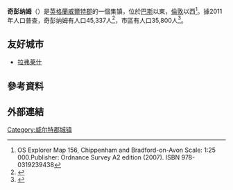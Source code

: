 {{noteTA
|G1=UK Places
|1=zh-cn:奇彭纳姆; zh-tw:奇彭納姆; zh-hk:切柏咸;
}}
{{Infobox UK place
| country                  = England
| population               = 45,337
| population_ref           = <ref name=2011census/>
| area_total_km2           = 158.42
| latitude                 = 51.4585
| longitude                = -2.1158
| official_name            = Chippenham
| unitary_england          = [[Wiltshire_Council|Wiltshire]]
| lieutenancy_england      = [[威爾特郡|威爾特郡]]
| region                   = 西南英格蘭
| constituency_westminster = [[奇彭納姆_(英國國會選區)|奇彭纳姆]]
| post_town                = CHIPPENHAM
| postcode_area            = SN
| postcode_district        = SN14, SN15
| dial_code                = 01249
| os_grid_reference        = ST919733
| london_distance          = {{convert|101|mi|abbr=on}}
| static_image_name        = Back of Nestles - Bath Road - geograph.org.uk - 944241.jpg
| static_image_caption     = 
| hide_services            = Yes
| website                  = {{URL|http://www.chippenham.gov.uk}}
}}
'''奇彭纳姆'''（{{lang-en|Chippenham}}）是[[英格蘭|英格蘭]][[威爾特郡|威爾特郡]]的一個集镇，位於[[巴斯|巴斯]]以東{{convert|13|mi}}，[[倫敦|倫敦]]以西{{convert|96|mi}}<ref name=EX156>OS Explorer Map 156, Chippenham and Bradford-on-Avon Scale: 1:25 000.Publisher: Ordnance Survey A2 edition (2007). ISBN 978-0319239438</ref>。據2011年人口普查，奇彭纳姆有人口45,337人<ref name=2011census>{{cite web | url=http://www.intelligencenetwork.org.uk/EasysiteWeb/getresource.axd?AssetID=55526&type=full&servicetype=Attachment | title=Chippenham Census 2011 Selected Statistics Profile | work=Wiltshire Census 2011 results | publisher=intelligencenetwork.org.uk | format=PDF | access-date=2016-03-06 | archive-url=https://web.archive.org/web/20160303175003/http://www.intelligencenetwork.org.uk/EasysiteWeb/getresource.axd?AssetID=55526&type=full&servicetype=Attachment | archive-date=2016-03-03 | dead-url=yes }}</ref>，市區有人口35,800人<ref>{{Cite web |url=http://www.citypopulation.de/php/uk-england-southwestengland.php?cityid=E34002470 |title=存档副本 |accessdate=2016-03-06 |archive-date=2015-12-08 |archive-url=https://web.archive.org/web/20151208130346/http://www.citypopulation.de/php/uk-england-southwestengland.php?cityid=E34002470 |dead-url=no }}</ref>。

==友好城市==
* {{FRA}} [[拉弗莱什|拉弗莱什]]

==參考資料==
{{Reflist}}

==外部連結==
{{commonscat-inline|Chippenham}}

[[Category:威尔特郡城镇|Category:威尔特郡城镇]]